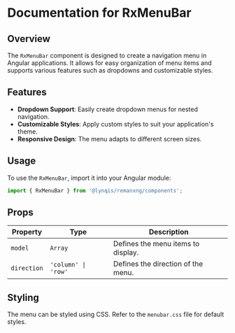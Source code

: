 
<Meta title='Menu/RxMenuBar' />

# Documentation for RxMenuBar

## Overview
The `RxMenuBar` component is designed to create a navigation menu in Angular applications. It allows for easy organization of menu items and supports various features such as dropdowns and customizable styles.

## Features
- **Dropdown Support**: Easily create dropdown menus for nested navigation.
- **Customizable Styles**: Apply custom styles to suit your application's theme.
- **Responsive Design**: The menu adapts to different screen sizes.

## Usage
To use the `RxMenuBar`, import it into your Angular module:

```typescript
import { RxMenuBar } from '@lynqis/remanxng/components';
```

## Props
| Property         | Type             | Description                               |
|------------------|------------------|-------------------------------------------|
| `model`          | `Array`          | Defines the menu items to display.       |
| `direction`          | `'column' \| 'row'`          | Defines the direction of the menu.       |

## Styling
The menu can be styled using CSS. Refer to the `menubar.css` file for default styles.
